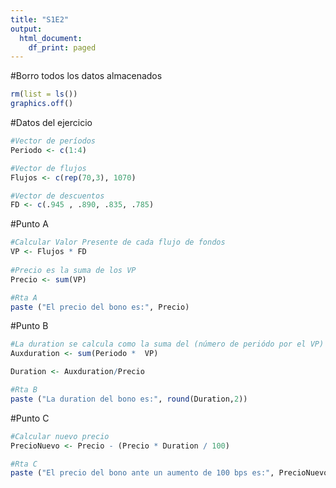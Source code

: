 ---
title: "S1E2"
output:
  html_document:
    df_print: paged
---

#Borro todos los datos almacenados

```{r}
rm(list = ls())
graphics.off()
```

#Datos del ejercicio

```{r}
#Vector de períodos
Periodo <- c(1:4)

#Vector de flujos
Flujos <- c(rep(70,3), 1070)

#Vector de descuentos
FD <- c(.945 , .890, .835, .785)

```

#Punto A

```{r}
#Calcular Valor Presente de cada flujo de fondos
VP <- Flujos * FD
                            
#Precio es la suma de los VP
Precio <- sum(VP)

#Rta A
paste ("El precio del bono es:", Precio)

```


#Punto B

```{r}
#La duration se calcula como la suma del (número de periódo por el VP) divido por el precio
Auxduration <- sum(Periodo *  VP)

Duration <- Auxduration/Precio

#Rta B
paste ("La duration del bono es:", round(Duration,2))
```

#Punto C

```{r}
#Calcular nuevo precio
PrecioNuevo <- Precio - (Precio * Duration / 100)

#Rta C
paste ("El precio del bono ante un aumento de 100 bps es:", PrecioNuevo)
```


